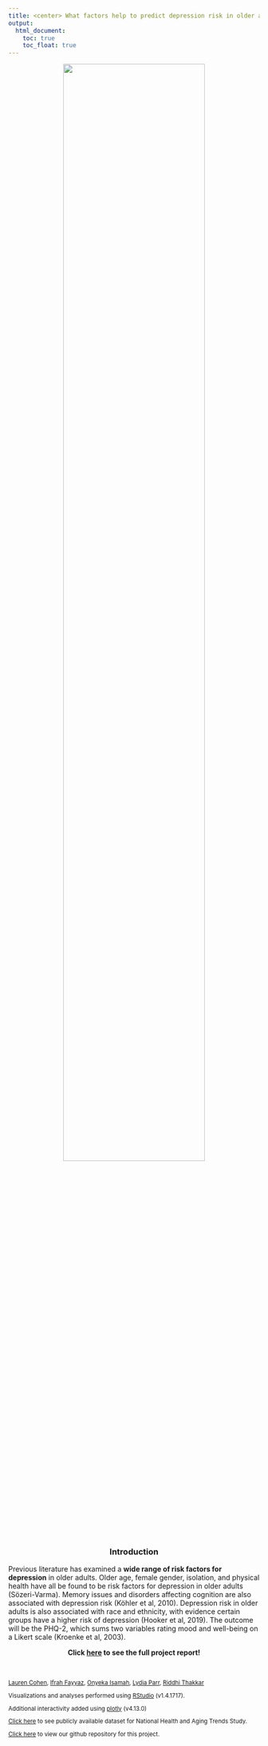 ```yaml
---
title: <center> What factors help to predict depression risk in older adults? </center>
output: 
  html_document:
    toc: true
    toc_float: true
---
```


<center>
<img src = "depression-1.jpg" style = "width: 75%"> </center> 


<br>
<center>

### Introduction

</center>
Previous literature has examined a **wide range of risk factors for depression** in
older adults. Older age, female gender, isolation, and physical health
have all be found to be risk factors for depression in older adults
(Sözeri-Varma). Memory issues and disorders affecting cognition are also
associated with depression risk (Köhler et al, 2010). Depression risk in
older adults is also associated with race and ethnicity, with evidence
certain groups have a higher risk of depression (Hooker et al, 2019).
The outcome will be the PHQ-2, which sums two variables rating mood and
well-being on a Likert scale (Kroenke et al, 2003).

<center>
**Click [here](final_report.html) to see the full project report!**
</center>

<br>

<small>



<a href="https://lccohen.github.io/"> Lauren Cohen</a>, <a href="https://ifrahf.github.io/"> Ifrah Fayyaz</a>, <a href="https://onyekv.github.io/onyekv_hw.github.io/"> Onyeka Isamah</a>, <a href="https://2148parr.github.io/"> Lydia Parr</a>, <a href="https://rt2095.github.io/"> Riddhi Thakkar</a>
</p>

<p style="text-align: center;">
Visualizations and analyses performed using <a href="https://rstudio.com">RStudio</a> (v1.4.1717). <br>

<p style="text-align: center;">
Additional interactivity added using <a href="https://plot.ly/">plotly</a> (v4.13.0)

<p style="text-align: center;">
<a href="https://www.nhats.org/researcher/nhats">Click here</a> to see publicly available dataset for National Health and Aging Trends Study.

<p style="text-align: center;">
<a href="https://github.com/rt2095/depressionrisk.github.io">Click here</a> to view our github repository for this project.
